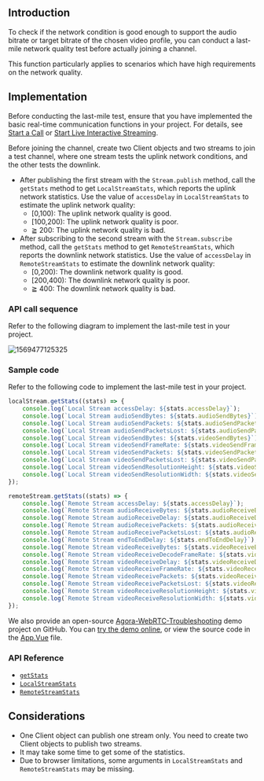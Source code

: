 <PlatformWrapper platform="web">

## Introduction

To check if the network condition is good enough to support the audio bitrate or target bitrate of the chosen video profile, you can conduct a last-mile network quality test before actually joining a channel.

This function particularly applies to scenarios which have high requirements on the network quality.

## Implementation 

Before conducting the last-mile test, ensure that you have implemented the basic real-time communication functions in your project. For details, see [Start a Call](start_call_web) or [Start Live Interactive Streaming](../quickstart-guide/start-video-streaming).

Before joining the channel, create two Client objects and two streams to join a test channel, where one stream tests the uplink network conditions, and the other tests the downlink.

- After publishing the first stream with the `Stream.publish` method, call the `getStats` method to get `LocalStreamStats`, which reports the uplink network statistics. Use the value of  `accessDelay` in `LocalStreamStats` to estimate the uplink network quality:
	- [0,100): The uplink network quality is good.
	- [100,200): The uplink network quality is poor.
	- ≧ 200: The uplink network quality is bad.
- After subscribing to the second stream with the `Stream.subscribe` method, call the `getStats` method to get `RemoteStreamStats`, which reports the downlink network statistics. Use the value of  `accessDelay` in `RemoteStreamStats` to estimate the downlink network quality:
	- [0,200): The downlink network quality is good.
	- [200,400): The downlink network quality is poor.
	- ≧ 400: The downlink network quality is bad.


### API call sequence

Refer to the following diagram to implement the last-mile test in your project.

![1569477125325](https://web-cdn.agora.io/docs-files/1569477125325)

### Sample code

Refer to the following code to implement the last-mile test in your project.

```javascript
localStream.getStats((stats) => {
    console.log(`Local Stream accessDelay: ${stats.accessDelay}`);
    console.log(`Local Stream audioSendBytes: ${stats.audioSendBytes}`);
    console.log(`Local Stream audioSendPackets: ${stats.audioSendPackets}`);
    console.log(`Local Stream audioSendPacketsLost: ${stats.audioSendPacketsLost}`);
    console.log(`Local Stream videoSendBytes: ${stats.videoSendBytes}`);
    console.log(`Local Stream videoSendFrameRate: ${stats.videoSendFrameRate}`);
    console.log(`Local Stream videoSendPackets: ${stats.videoSendPackets}`);
    console.log(`Local Stream videoSendPacketsLost: ${stats.videoSendPacketsLost}`);
    console.log(`Local Stream videoSendResolutionHeight: ${stats.videoSendResolutionHeight}`);
    console.log(`Local Stream videoSendResolutionWidth: ${stats.videoSendResolutionWidth}`);
});

remoteStream.getStats((stats) => {
    console.log(`Remote Stream accessDelay: ${stats.accessDelay}`);
    console.log(`Remote Stream audioReceiveBytes: ${stats.audioReceiveBytes}`);
    console.log(`Remote Stream audioReceiveDelay: ${stats.audioReceiveDelay}`);
    console.log(`Remote Stream audioReceivePackets: ${stats.audioReceivePackets}`);
    console.log(`Remote Stream audioReceivePacketsLost: ${stats.audioReceivePacketsLost}`);
    console.log(`Remote Stream endToEndDelay: ${stats.endToEndDelay}`);
    console.log(`Remote Stream videoReceiveBytes: ${stats.videoReceiveBytes}`);
    console.log(`Remote Stream videoReceiveDecodeFrameRate: ${stats.videoReceiveDecodeFrameRate}`);
    console.log(`Remote Stream videoReceiveDelay: ${stats.videoReceiveDelay}`);
    console.log(`Remote Stream videoReceiveFrameRate: ${stats.videoReceiveFrameRate}`);
    console.log(`Remote Stream videoReceivePackets: ${stats.videoReceivePackets}`);
    console.log(`Remote Stream videoReceivePacketsLost: ${stats.videoReceivePacketsLost}`);
    console.log(`Remote Stream videoReceiveResolutionHeight: ${stats.videoReceiveResolutionHeight}`);
    console.log(`Remote Stream videoReceiveResolutionWidth: ${stats.videoReceiveResolutionWidth}`);
});
```

We also provide an open-source [Agora-WebRTC-Troubleshooting](https://github.com/AgoraIO/Tools/tree/master/TroubleShooting/Agora-WebRTC-Troubleshooting) demo project on GitHub. You can [try the demo online](https://webdemo.agora.io/agora_webrtc_troubleshooting/), or view the source code in the [App.Vue](https://github.com/AgoraIO/Tools/blob/master/TroubleShooting/Agora-WebRTC-Troubleshooting/src/App.vue) file.

### API Reference

- [`getStats`](./API%20Reference/web/interfaces/agorartc.stream.html#getstats)
- [`LocalStreamStats`](./API%20Reference/web/interfaces/agorartc.localstreamstats.html)
- [`RemoteStreamStats`](./API%20Reference/web/interfaces/agorartc.remotestreamstats.html)

## Considerations

- One Client object can publish one stream only. You need to create two Client objects to publish two streams.
- It may take some time to get some of the statistics.
- Due to browser limitations, some arguments in `LocalStreamStats` and `RemoteStreamStats` may be missing.

</PlatformWrapper>